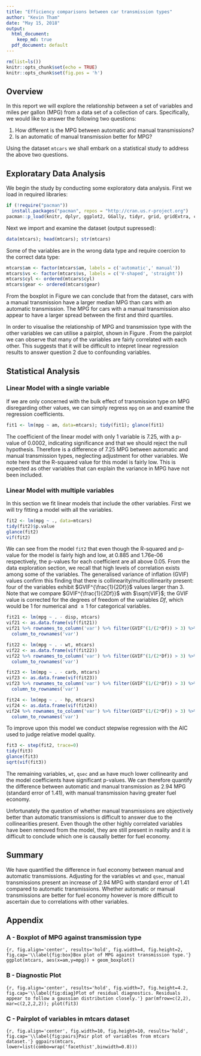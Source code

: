 ```yaml
---
title: "Efficiency comparisons between car transmission types"
author: "Kevin Tham"
date: "May 15, 2018"
output: 
  html_document:
    keep_md: true
  pdf_document: default
---
```


```r
rm(list=ls())
knitr::opts_chunk$set(echo = TRUE)
knitr::opts_chunk$set(fig.pos = 'h')
```

## Overview

In this report we will explore the relationship between a set of variables and miles per gallon (MPG) from a data set of a collection of cars. Specifically, we would like to answer the following two questions:

1. How different is the MPG between automatic and manual transmissions?
2. Is an automatic of manual transmission better for MPG?

Using the dataset `mtcars` we shall embark on a statistical study to address the above two questions.

## Exploratary Data Analysis

We begin the study by conducting some exploratory data analysis. First we load in required libraries:

```r
if (!require("pacman"))
  install.packages("pacman", repos = "http://cran.us.r-project.org")
pacman::p_load(knitr, dplyr, ggplot2, GGally, tidyr, grid, gridExtra, car, broom, tibble)
```

Next we import and examine the dataset (output supressed):

```r
data(mtcars); head(mtcars); str(mtcars)
```

Some of the variables are in the wrong data type and require coercion to the correct data type: 

```r
mtcars$am <- factor(mtcars$am, labels = c('automatic',' manual'))
mtcars$vs <- factor(mtcars$vs, labels = c('V-shaped', 'straight'))
mtcars$cyl <- ordered(mtcars$cyl)
mtcars$gear <- ordered(mtcars$gear)
```


From the boxplot in Figure \ref{fig:box} we can conclude that from the dataset, cars with a manual transmission have a larger median MPG than cars with an automatic transmission. The MPG for cars with a manual transmission also appear to have a larger spread between the first and third quartiles.

In order to visualise the relationship of MPG and transmission type with the other variables we can utilise a pairplot, shown in Figure \ref{fig:pairs}. From the pairplot we can observe that many of the variables are fairly correlated with each other. This suggests that it will be difficult to intepret linear regression results to answer question 2 due to confounding variables.


## Statistical Analysis

### Linear Model with a single variable

If we are only concerned with the bulk effect of transmission type on MPG disregarding other values, we can simply regress `mpg` on `am` and examine the regression coefficients.

```r
fit1 <- lm(mpg ~ am, data=mtcars); tidy(fit1); glance(fit1)
```

The coefficient of the linear model with only 1 variable is 7.25, with a p-value of 0.0002, indicating significance and that we should reject the null hypothesis. Therefore is a difference of 7.25 MPG between automatic and manual transmission types, neglecting adjustment for other variables. We note here that the R-squared value for this model is fairly low. This is expected as other variables that can explain the variance in MPG have not been included.

### Linear Model with multiple variables

In this section we fit linear models that include the other variables. First we will try fitting a model with all the variables.

```r
fit2 <- lm(mpg ~ ., data=mtcars)
tidy(fit2)$p.value
glance(fit2)
vif(fit2)
```

We can see from the model `fit2` that even though the R-squared and p-value for the model is fairly high and low, at 0.885 and 1.76e-06 respectively, the p-values for each coefficient are all above 0.05. From the data exploration section, we recall that high levels of correlation exists among some of the variables. The generalised variance of inflation (GVIF) values confirm this finding that there is collinearity/multicollinearity present: four of the variables exhibit $GVIF^{\frac{1}{2Df}}$ values larger than $3$. Note that we compare $GVIF^{\frac{1}{2Df}}$ with $\sqrt{VIF}$; the GVIF value is corrected for the degrees of freedom of the variables $Df$, which would be $1$ for numerical and $\geq 1$ for categorical variables. 

```r
fit21 <- lm(mpg ~ . - disp, mtcars)
vif21 <- as.data.frame(vif(fit21))
vif21 %>% rownames_to_column('var') %>% filter(GVIF^(1/(2*Df)) > 3) %>%
  column_to_rownames('var')

fit22 <- lm(mpg ~ . - wt, mtcars)
vif22 <- as.data.frame(vif(fit22))
vif22 %>% rownames_to_column('var') %>% filter(GVIF^(1/(2*Df)) > 3) %>%
  column_to_rownames('var')

fit23 <- lm(mpg ~ . - carb, mtcars)
vif23 <- as.data.frame(vif(fit23))
vif23 %>% rownames_to_column('var') %>% filter(GVIF^(1/(2*Df)) > 3) %>%
  column_to_rownames('var')

fit24 <- lm(mpg ~ . - hp, mtcars)
vif24 <- as.data.frame(vif(fit24))
vif24 %>% rownames_to_column('var') %>% filter(GVIF^(1/(2*Df)) > 3) %>%
  column_to_rownames('var')
```

To improve upon this model we conduct stepwise regression with the AIC used to judge relative model quality. 

```r
fit3 <- step(fit2, trace=0)
tidy(fit3)
glance(fit3)
sqrt(vif(fit3))
```

The remaining variables, `wt`, `qsec` and `am` have much lower collinearity and the model coefficients have significant p-values. We can therefore quantify the difference between automatic and manual transmission as 2.94 MPG (standard error of 1.41), with manual transmission having greater fuel economy.

Unfortunately the question of whether manual transmissions are objectively better than automatic transmissions is difficult to answer due to the collinearities present. Even though the other highly correlated variables have been removed from the model, they are still present in reality and it is difficult to conclude which one is causally better for fuel economy. 

## Summary

We have quantified the difference in fuel economy between manual and automatic transmissions. Adjusting for the variables `wt` and `qsec`, manual transmissions present an increase of 2.94 MPG with standard error of 1.41 compared to automatic transmissions. Whether automatic or manual transmissions are better for fuel economy however is more difficult to ascertain due to correlations with other variables. 

\newpage

## Appendix

### A - Boxplot of MPG against transmission type

```{r, fig.align='center', results='hold', fig.width=4, fig.height=2, fig.cap='\\label{fig:box}Box plot of MPG against transmission type.'}
ggplot(mtcars, aes(x=am,y=mpg)) + geom_boxplot()
```

### B - Diagnostic Plot

```{r, fig.align='center', results='hold', fig.width=7, fig.height=4.2, fig.cap='\\label{fig:diag}Plot of residual diagnostics. Residuals appear to follow a gaussian distribution closely.'}
par(mfrow=c(2,2), mar=c(2,2,2,2)); plot(fit3)
```

\newpage

### C - Pairplot of variables in mtcars dataset

```{r, fig.align='center', fig.width=10, fig.height=10, results='hold', fig.cap='\\label{fig:pairs}Pair plot of variables from mtcars dataset.'}
ggpairs(mtcars, lower=list(combo=wrap('facethist',binwidth=0.8)))
```
